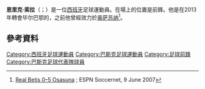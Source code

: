 {{NoteTA
|G1=football
|G2=laliga
|1=zh-hans:索拉;zh-hk:蘇拿;zh-tw:索拉;
}}

'''恩里克·索拉'''（{{lang-es|Enrique Sola}}；{{bd|1986年|2月25日}}）是一位[[西班牙|西班牙]]足球運動員。在場上的位置是前鋒。他是在2013年轉會毕尔巴鄂的，之前他曾經效力於[[奥萨苏纳竞技俱乐部|奥萨苏纳]]<ref>[http://soccernet.espn.go.com/report?id=204133&cc=5739 Real Betis 0–5 Osasuna] {{Wayback|url=http://soccernet.espn.go.com/report?id=204133&cc=5739 |date=20121024232855 }}; ESPN Soccernet, 9 June 2007</ref>。

==參考資料==
{{Reflist}}

{{DEFAULTSORT:Sola, Enrique}}
[[Category:西班牙足球運動員|Category:西班牙足球運動員]]
[[Category:巴斯克足球運動員|Category:巴斯克足球運動員]]
[[Category:足球前鋒|Category:足球前鋒]]
[[Category:巴斯克足球代表隊球員|Category:巴斯克足球代表隊球員]]